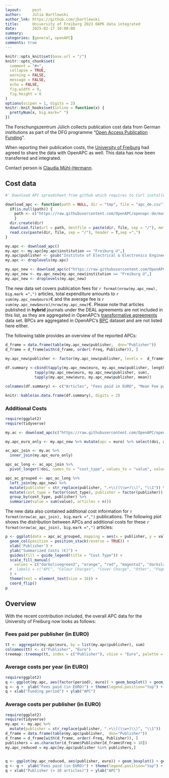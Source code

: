 ```yaml
---
layout:     post
author:     Julia Bartlewski
author_lnk: https://github.com/jbartlewski
title:      University of Freiburg 2023 OAPK data integrated
date:       2025-02-17 10:00:00
summary:    
categories: [general, openAPC]
comments: true
---
```



```r
knitr::opts_knit$set(base.url = "/")
knitr::opts_chunk$set(
  comment = "#>",
  collapse = TRUE,
  warning = FALSE, 
  message = FALSE,
  echo = FALSE,
  fig.width = 9,
  fig.height = 6
)
options(scipen = 1, digits = 2)
knitr::knit_hooks$set(inline = function(x) {
  prettyNum(x, big.mark=" ")
})
```

The Forschungszentrum Jülich collects publication cost data from German institutions as part of the DFG programme "[Open Access Publication Funding](https://www.fz-juelich.de/en/zb/open-science/open-access/monitoring-dfg-oa-publication-funding)".

When reporting their publication costs, the [University of Freiburg](https://www.uni-freiburg.de) had agreed to share the data with OpenAPC as well. This data has now been transferred and integrated.

Contact person is [Claudia Mühl-Hermann](mailto:openaccess@ub.uni-freiburg.de).

## Cost data

```r
#' Download APC spreadsheet from github which requires to Curl installed

download_apc <- function(path = NULL, dir = "tmp", file = "apc_de.csv"){
  if(is.null(path)) {
    path <- c("https://raw.githubusercontent.com/OpenAPC/openapc-de/master/data/apc_de.csv")
    } 
  dir.create(dir) 
  download.file(url = path, destfile = paste(dir, file, sep = "/"), method = "curl")
  read.csv(paste(dir, file, sep = "/"), header = T,sep =",")
}

my.apc <- download_apc()
my.apc <- my.apc[my.apc$institution == "Freiburg U",]
my.apc$publisher <- gsub("Institute of Electrical & Electronics Engineers \\(IEEE\\)", "IEEE", my.apc$publisher)
my.apc <- droplevels(my.apc)

my.apc_new <- download_apc(c("https://raw.githubusercontent.com/OpenAPC/openapc-de/refs/tags/v4.144.11-10-5/data/unifreiburg/oapk_2023_freiburg_u_enriched.csv"))
my.apc_new <- my.apc_new[my.apc_new$institution == "Freiburg U",]
my.apc_new <- droplevels(my.apc_new)
```

The new data set covers publication fees for `r format(nrow(my.apc_new), big.mark =",")` articles, total expenditure amounts to `r sum(my.apc_new$euro)`€ and the average fee is `r sum(my.apc_new$euro)/nrow(my.apc_new)`€. Please note that articles published in **hybrid** journals under the DEAL agreements are not included in this list, as they are aggregated in OpenAPC's [transformative agreements](https://github.com/OpenAPC/openapc-de/tree/master/data/transformative_agreements) data set. BPCs are aggregated in OpenAPC's [BPC](https://github.com/OpenAPC/openapc-de/blob/master/data/bpc.csv) dataset and are not listed here either.

The following table provides an overview of the reported APCs: 


```r
d_frame = data.frame(table(my.apc_new$publisher,  dnn="Publisher"))                 
d_frame = d_frame[with(d_frame, order(-Freq, Publisher)), ]                                           
                                    
my.apc_new$publisher <- factor(my.apc_new$publisher, levels =  d_frame$Publisher)

df.summary <-cbind(tapply(my.apc_new$euro, my.apc_new$publisher, length),
             tapply(my.apc_new$euro, my.apc_new$publisher, sum),
             tapply(my.apc_new$euro, my.apc_new$publisher, mean))

colnames(df.summary) <- c("Articles", "Fees paid in EURO", "Mean Fee paid")

knitr::kable(as.data.frame(df.summary), digits = 2)
```
### Additional Costs

```r
require(ggplot2)
require(tidyverse)

my.ac <- download_apc(c("https://raw.githubusercontent.com/OpenAPC/openapc-de/refs/heads/master/data/apc_de_additional_costs.csv"))

my.apc_euro_only <- my.apc_new %>% mutate(apc = euro) %>% select(doi, apc)

ac_apc_join <- my.ac %>%
  inner_join(my.apc_euro_only)

apc_ac_long <- ac_apc_join %>%
  pivot_longer(!doi, names_to = "cost_type", values_to = "value", values_drop_na = TRUE)

apc_ac_grouped <- apc_ac_long %>%
  left_join(my.apc_new) %>%
  mutate(publisher = str_replace(publisher, ".+\\((\\w+)\\)", "\\1")) %>%
  mutate(cost_type = factor(cost_type), publisher = factor(publisher)) %>%
  group_by(cost_type, publisher) %>%
  summarize(value = sum(value), articles = n())
```

The new data also contained additional cost information for `r format(nrow(ac_apc_join), big.mark =",")` publications. The following plot shows the distribution between APCs and additional costs for these `r format(nrow(ac_apc_join), big.mark =",")` articles:


```r
p <- ggplot(data = apc_ac_grouped, mapping = aes(x = publisher, y = value, fill=cost_type)) +
  geom_col(position = position_stack(reverse = TRUE)) + 
  xlab('Publisher') + 
  ylab("Summarized Costs (€)") +
  guides(fill = guide_legend(title = "Cost Type")) + 
  scale_fill_manual(
    values = c("darkolivegreen3", "orange", "red", "magenta2", "darkslategray", "blue", "darkgreen", "yellow", "cyan"),
  #  labels = c("APC", "Colour Charges", "Cover Charge", "Other", "Page Charge", "Payment Fee", "Permission", "Reprint", "Submission Fee")
  ) + 
  theme(text = element_text(size = 16)) +
  coord_flip()
p

```


## Overview

With the recent contribution included, the overall APC data for the University of Freiburg now looks as follows:

### Fees paid per publisher (in EURO)

```r
tt <- aggregate(my.apc$euro, by = list(my.apc$publisher), sum)
colnames(tt) <- c("Publisher", "Euro")
treemap::treemap(tt, index = c("Publisher"), vSize = "Euro", palette = "Paired")
```

###  Average costs per year (in EURO)

```r
require(ggplot2)
q <- ggplot(my.apc, aes(factor(period), euro)) + geom_boxplot() + geom_point()
q <- q +  ylab("Fees paid (in EURO)") + theme(legend.position="top") + theme_bw(base_size = 18)
q + xlab("Funding period") + ylab("APC")
```

###  Average costs per publisher (in EURO)

```r
require(ggplot2)
require(tidyverse)
my.apc <- my.apc %>%
  mutate(publisher = str_replace(publisher, ".+\\((\\w+)\\)", "\\1"))
d_frame = data.frame(table(my.apc$publisher,  dnn="Publisher"))                 
d_frame = d_frame[with(d_frame, order(-Freq, Publisher)), ]
publishers = as.character(d_frame$Publisher[d_frame$Freq > 10])
my.apc_reduced = my.apc[my.apc$publisher %in% publishers,]

  
q <- ggplot(my.apc_reduced, aes(publisher, euro)) + geom_boxplot() + geom_point()
q <- q +  ylab("Fees paid (in EURO)") + theme(legend.position="top") + theme_bw(base_size = 18) + coord_flip()
q + xlab("Publisher (> 10 articles)") + ylab("APC")
```
